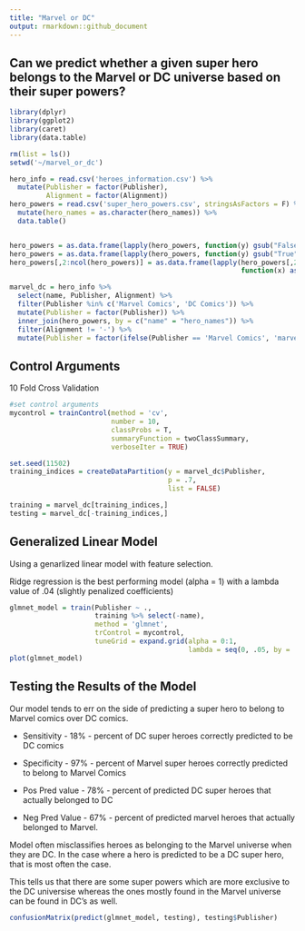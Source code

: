 ```yaml
---
title: "Marvel or DC"
output: rmarkdown::github_document
---
```


## Can we predict whether a given super hero belongs to the Marvel or DC universe based on their super powers?

```r
library(dplyr)
library(ggplot2)
library(caret)
library(data.table)

rm(list = ls())
setwd('~/marvel_or_dc')

hero_info = read.csv('heroes_information.csv') %>% 
  mutate(Publisher = factor(Publisher),
         Alignment = factor(Alignment))
hero_powers = read.csv('super_hero_powers.csv', stringsAsFactors = F) %>% 
  mutate(hero_names = as.character(hero_names)) %>% 
  data.table()


hero_powers = as.data.frame(lapply(hero_powers, function(y) gsub("False", 0, y)))
hero_powers = as.data.frame(lapply(hero_powers, function(y) gsub("True", 1, y)))
hero_powers[,2:ncol(hero_powers)] = as.data.frame(lapply(hero_powers[,2:ncol(hero_powers)], 
                                                         function(x) as.numeric(x)))

marvel_dc = hero_info %>% 
  select(name, Publisher, Alignment) %>% 
  filter(Publisher %in% c('Marvel Comics', 'DC Comics')) %>% 
  mutate(Publisher = factor(Publisher)) %>% 
  inner_join(hero_powers, by = c("name" = "hero_names")) %>% 
  filter(Alignment != '-') %>% 
  mutate(Publisher = factor(ifelse(Publisher == 'Marvel Comics', 'marvel', 'dc')))
```

## Control Arguments

10 Fold Cross Validation 

```r
#set control arguments
mycontrol = trainControl(method = 'cv',
                         number = 10,
                         classProbs = T,
                         summaryFunction = twoClassSummary,
                         verboseIter = TRUE)

set.seed(11502)
training_indices = createDataPartition(y = marvel_dc$Publisher,
                                       p = .7,
                                       list = FALSE)

training = marvel_dc[training_indices,]
testing = marvel_dc[-training_indices,]
```

## Generalized Linear Model

Using a genarlized linear model with feature selection.

Ridge regression is the best performing model (alpha = 1) with a lambda value of .04 (slightly penalized coefficients)

```r
glmnet_model = train(Publisher ~ .,
                     training %>% select(-name),
                     method = 'glmnet',
                     trControl = mycontrol,
                     tuneGrid = expand.grid(alpha = 0:1, 
                                            lambda = seq(0, .05, by = .01)))
plot(glmnet_model)
```

## Testing the Results of the Model

Our model tends to err on the side of predicting a super hero to belong to Marvel comics over DC comics. 

* Sensitivity - 18% - percent of DC super heroes correctly predicted to be DC comics

* Specificity - 97% - percent of Marvel super heroes correctly predicted to belong to Marvel Comics

* Pos Pred value - 78% - percent of predicted DC super heroes  that actually belonged to DC

* Neg Pred Value - 67% - percent of predicted marvel heroes that actually belonged to Marvel. 

Model often misclassifies heroes as belonging to the Marvel universe when they are DC. In the case where a hero is predicted to be a DC super hero, that is most often the case.

This tells us that there are some super powers which are more exclusive to the DC universise whereas the ones mostly found in the Marvel universe can be found in DC's as well. 

```r
confusionMatrix(predict(glmnet_model, testing), testing$Publisher)
```

